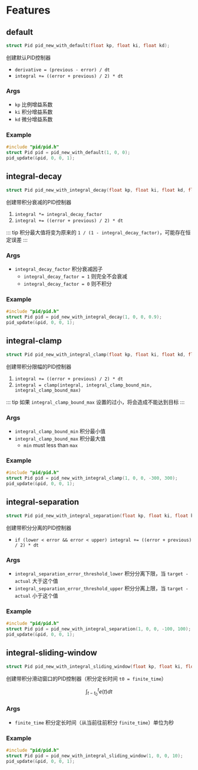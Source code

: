 # Features

## default

```c
struct Pid pid_new_with_default(float kp, float ki, float kd);
```

创建默认PID控制器

- `derivative = (previous - error) / dt`
- `integral += ((error + previous) / 2) * dt`

### Args

- `kp` 比例增益系数
- `ki` 积分增益系数
- `kd` 微分增益系数

### Example

```c
#include "pid/pid.h"
struct Pid pid = pid_new_with_default(1, 0, 0);
pid_update(&pid, 0, 0, 1);
```

## integral-decay

```c
struct Pid pid_new_with_integral_decay(float kp, float ki, float kd, float integral_decay_factor);
```

创建带积分衰减的PID控制器

1. `integral *= integral_decay_factor`
2. `integral += ((error + previous) / 2) * dt`

::: tip
积分最大值将变为原来的 `1 / (1 - integral_decay_factor)`，可能存在恒定误差
:::

### Args

- `integral_decay_factor` 积分衰减因子
  - `integral_decay_factor = 1` 则完全不会衰减
  - `integral_decay_factor = 0` 则不积分


### Example

```c
#include "pid/pid.h"
struct Pid pid = pid_new_with_integral_decay(1, 0, 0, 0.9);
pid_update(&pid, 0, 0, 1);
```

## integral-clamp

```c
struct Pid pid_new_with_integral_clamp(float kp, float ki, float kd, float integral_clamp_bound_min, float integral_clamp_bound_max);
```

创建带积分限幅的PID控制器

1. `integral += ((error + previous) / 2) * dt`
2. `integral = clamp(integral, integral_clamp_bound_min, integral_clamp_bound_max)`

::: tip
如果 `integral_clamp_bound_max` 设置的过小，将会造成不能达到目标
:::

### Args

- `integral_clamp_bound_min` 积分最小值
- `integral_clamp_bound_max` 积分最大值
  - `min` must less than `max`

### Example

```c
#include "pid/pid.h"
struct Pid pid = pid_new_with_integral_clamp(1, 0, 0, -300, 300);
pid_update(&pid, 0, 0, 1);
```

## integral-separation

```c
struct Pid pid_new_with_integral_separation(float kp, float ki, float kd, float integral_separation_error_threshold_lower, float integral_separation_error_threshold_upper);
```

创建带积分分离的PID控制器

- `if (lower < error && error < upper) integral += ((error + previous) / 2) * dt`

### Args

- `integral_separation_error_threshold_lower` 积分分离下限，当 `target - actual` 大于这个值
- `integral_separation_error_threshold_upper` 积分分离上限，当 `target - actual` 小于这个值

### Example

```c
#include "pid/pid.h"
struct Pid pid = pid_new_with_integral_separation(1, 0, 0, -100, 100);
pid_update(&pid, 0, 0, 1);
```

## integral-sliding-window

```c
struct Pid pid_new_with_integral_sliding_window(float kp, float ki, float kd, float finite_time);
```

创建带积分滑动窗口的PID控制器（积分定长时间 `t0 = finite_time`）

```math
\int_{t - t_0}^{t} e(t) dt
```

### Args

- `finite_time` 积分定长时间（从当前往前积分 `finite_time`）单位为秒

### Example

```c
#include "pid/pid.h"
struct Pid pid = pid_new_with_integral_sliding_window(1, 0, 0, 10);
pid_update(&pid, 0, 0, 1);
```
